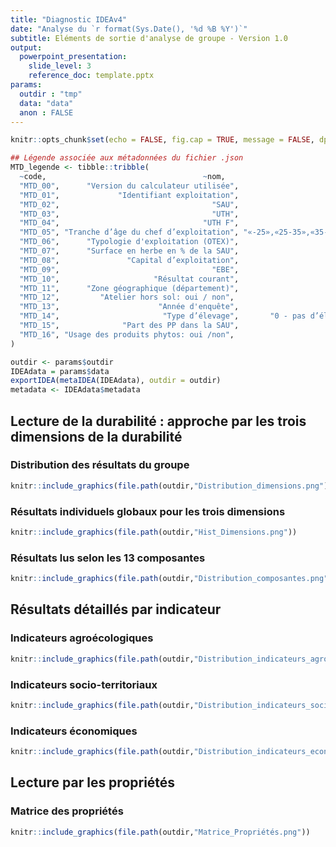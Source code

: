 ```yaml
---
title: "Diagnostic IDEAv4"
date: "Analyse du `r format(Sys.Date(), '%d %B %Y')`"
subtitle: Eléments de sortie d'analyse de groupe - Version 1.0
output: 
  powerpoint_presentation:
    slide_level: 3
    reference_doc: template.pptx
params:
  outdir : "tmp"
  data: "data"
  anon : FALSE
---
```


```r
knitr::opts_chunk$set(echo = FALSE, fig.cap = TRUE, message = FALSE, dpi = 300, out.width = "100%")
```

```r
## Légende associée aux métadonnées du fichier .json
MTD_legende <- tibble::tribble(
  ~code,                                   ~nom,                                                      ~etendue,
  "MTD_00",      "Version du calculateur utilisée",                                                    "Alpha 10",
  "MTD_01",             "Identifiant exploitation",                                                       "Num 6",
  "MTD_02",                                  "SAU",                                           "0 à 10 000 (2 dc)",
  "MTD_03",                                  "UTH",                                           "0 à 10 000 (2 dc)",
  "MTD_04",                                "UTH F",                                              "0 à 100 (2 dc)",
  "MTD_05", "Tranche d’âge du chef d’exploitation", "«-25»,«25-35»,«35-45», «45-55»,«55-65» et «65+»",
  "MTD_06",      "Typologie d'exploitation (OTEX)",                                       "Codes OTEX simplifiés",
  "MTD_07",      "Surface en herbe en % de la SAU",                                              "0 à 100 (2 dc)",
  "MTD_08",               "Capital d’exploitation",                                             "0 à 100000 000",
  "MTD_09",                                  "EBE",                                    "– 1000 000 à 10000 000",
  "MTD_10",                     "Résultat courant",                                    "– 1000 000 à 10000 000",
  "MTD_11",      "Zone géographique (département)",                                      "liste des départements",
  "MTD_12",         "Atelier hors sol: oui / non",                                                      "0 ou 1",
  "MTD_13",                      "Année d'enquête",                                                       "Num 4",
  "MTD_14",                       "Type d’élevage",       "0 - pas d’élevage / 1 – monogastrique / 2 - herbivore",
  "MTD_15",              "Part des PP dans la SAU",                                              "0 à 100 (2 dc)",
  "MTD_16", "Usage des produits phytos: oui /non",                                                      "0 ou 1"
)

```

```r
outdir <- params$outdir
IDEAdata = params$data
exportIDEA(metaIDEA(IDEAdata), outdir = outdir)
metadata <- IDEAdata$metadata
```

## Lecture de la durabilité : approche par les trois dimensions de la durabilité

### Distribution des résultats du groupe

```r
knitr::include_graphics(file.path(outdir,"Distribution_dimensions.png"))
```

###  Résultats individuels globaux pour les trois dimensions

```r
knitr::include_graphics(file.path(outdir,"Hist_Dimensions.png"))
```

### Résultats lus selon les 13 composantes

```r
knitr::include_graphics(file.path(outdir,"Distribution_composantes.png"))
```

## Résultats détaillés par indicateur

### Indicateurs agroécologiques

```r
knitr::include_graphics(file.path(outdir,"Distribution_indicateurs_agroecologiques.png"))
```

### Indicateurs socio-territoriaux

```r
knitr::include_graphics(file.path(outdir,"Distribution_indicateurs_socio_territoriaux.png"))
```

### Indicateurs économiques

```r
knitr::include_graphics(file.path(outdir,"Distribution_indicateurs_economiques.png"))
```

## Lecture par les propriétés

### Matrice des propriétés

```r
knitr::include_graphics(file.path(outdir,"Matrice_Propriétés.png"))
```
